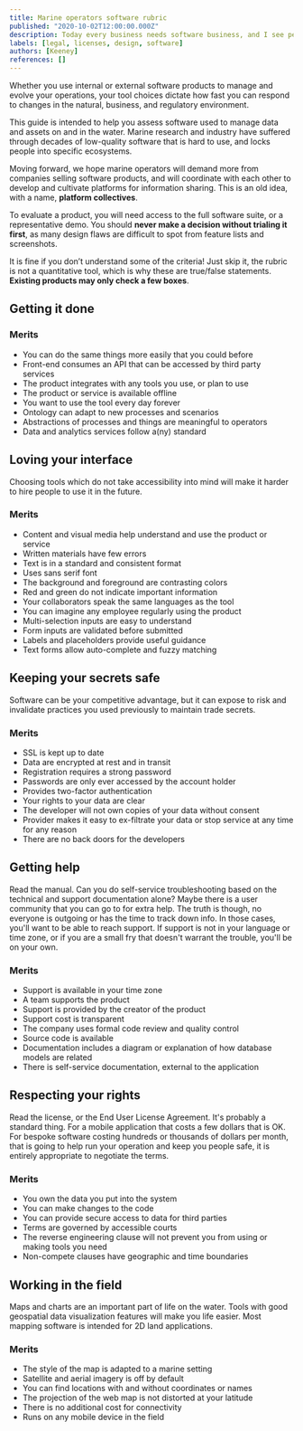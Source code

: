 ```yaml
---
title: Marine operators software rubric
published: "2020-10-02T12:00:00.000Z"
description: Today every business needs software business, and I see people make bad deals for mediocre solutions. This rubric is intended to help businesses on the water evaluate vendors to ensure you are buying what you think you are, and aren't going to run into surprises that drive up the total cost of ownership.
labels: [legal, licenses, design, software]
authors: [Keeney]
references: []
---
```


Whether you use internal or external software products to manage and evolve your operations, your tool choices dictate how fast you can respond to changes in the natural, business, and regulatory environment.

This guide is intended to help you assess software used to manage data and assets on and in the water. Marine research and industry have suffered through decades of low-quality software that is hard to use, and locks people into specific ecosystems.

Moving forward, we hope marine operators will demand more from companies selling software products, and will coordinate with each other to develop and cultivate platforms for information sharing. This is an old idea, with a name, **platform collectives**.

To evaluate a product, you will need access to the full software suite, or a representative demo. You should **never make a decision without trialing it first**, as many design flaws are difficult to spot from feature lists and screenshots.

It is fine if you don’t understand some of the criteria! Just skip it, the rubric is not a quantitative tool, which is why these are true/false statements. **Existing products may only check a few boxes**.

## Getting it done

### Merits

- You can do the same things more easily that you could before
- Front-end consumes an API that can be accessed by third party services
- The product integrates with any tools you use, or plan to use
- The product or service is available offline
- You want to use the tool every day forever
- Ontology can adapt to new processes and scenarios
- Abstractions of processes and things are meaningful to operators
- Data and analytics services follow a(ny) standard

## Loving your interface

Choosing tools which do not take accessibility into mind will make it harder to hire people to use it in the future.

### Merits

- Content and visual media help understand and use the product or service
- Written materials have few errors
- Text is in a standard and consistent format
- Uses sans serif font
- The background and foreground are contrasting colors
- Red and green do not indicate important information
- Your collaborators speak the same languages as the tool
- You can imagine any employee regularly using the product
- Multi-selection inputs are easy to understand
- Form inputs are validated before submitted
- Labels and placeholders provide useful guidance
- Text forms allow auto-complete and fuzzy matching

## Keeping your secrets safe

Software can be your competitive advantage, but it can expose to risk and invalidate practices you used previously to maintain trade secrets.

### Merits

- SSL is kept up to date
- Data are encrypted at rest and in transit
- Registration requires a strong password
- Passwords are only ever accessed by the account holder
- Provides two-factor authentication
- Your rights to your data are clear
- The developer will not own copies of your data without consent
- Provider makes it easy to ex-filtrate your data or stop service at any time for any reason
- There are no back doors for the developers

## Getting help

Read the manual. Can you do self-service troubleshooting based on the technical and support documentation alone? Maybe there is a user community that you can go to for extra help. The truth is though, no everyone is outgoing or has the time to track down info. In those cases, you'll want to be able to reach support. If support is not in your language or time zone, or if you are a small fry that doesn't warrant the trouble, you'll be on your own.

### Merits

- Support is available in your time zone
- A team supports the product
- Support is provided by the creator of the product
- Support cost is transparent
- The company uses formal code review and quality control
- Source code is available
- Documentation includes a diagram or explanation of how database models are related
- There is self-service documentation, external to the application

## Respecting your rights

Read the license, or the End User License Agreement. It's probably a standard thing. For a mobile application that costs a few dollars that is OK. For bespoke software costing hundreds or thousands of dollars per month, that is going to help run your operation and keep you people safe, it is entirely appropriate to negotiate the terms.

### Merits

- You own the data you put into the system
- You can make changes to the code
- You can provide secure access to data for third parties
- Terms are governed by accessible courts
- The reverse engineering clause will not prevent you from using or making tools you need
- Non-compete clauses have geographic and time boundaries

## Working in the field

Maps and charts are an important part of life on the water. Tools with good geospatial data visualization features will make you life easier. Most mapping software is intended for 2D land applications.

### Merits

- The style of the map is adapted to a marine setting
- Satellite and aerial imagery is off by default
- You can find locations with and without coordinates or names
- The projection of the web map is not distorted at your latitude
- There is no additional cost for connectivity
- Runs on any mobile device in the field
